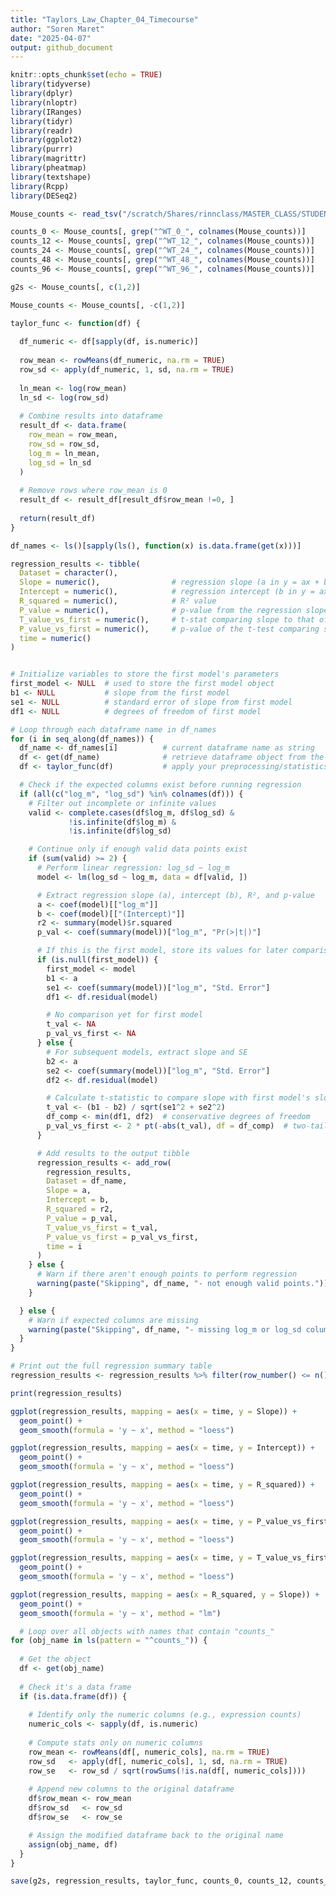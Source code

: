 ```yaml
---
title: "Taylors_Law_Chapter_04_Timecourse"
author: "Soren Maret"
date: "2025-04-07"
output: github_document
---
```


```r
knitr::opts_chunk$set(echo = TRUE)
library(tidyverse)
library(dplyr)
library(nloptr)
library(IRanges)
library(tidyr)
library(readr)
library(ggplot2)
library(purrr)
library(magrittr)
library(pheatmap)
library(textshape)
library(Rcpp)
library(DESeq2)
```

```r
Mouse_counts <- read_tsv("/scratch/Shares/rinnclass/MASTER_CLASS/STUDENTS/genehomies/DATA/MOUSE/salmon.merged.gene_counts.tsv")
```

```r
counts_0 <- Mouse_counts[, grep("^WT_0_", colnames(Mouse_counts))]
counts_12 <- Mouse_counts[, grep("^WT_12_", colnames(Mouse_counts))]
counts_24 <- Mouse_counts[, grep("^WT_24_", colnames(Mouse_counts))]
counts_48 <- Mouse_counts[, grep("^WT_48_", colnames(Mouse_counts))]
counts_96 <- Mouse_counts[, grep("^WT_96_", colnames(Mouse_counts))]
```

```r
g2s <- Mouse_counts[, c(1,2)]

Mouse_counts <- Mouse_counts[, -c(1,2)]
```

```r
taylor_func <- function(df) {
  
  df_numeric <- df[sapply(df, is.numeric)]
  
  row_mean <- rowMeans(df_numeric, na.rm = TRUE)
  row_sd <- apply(df_numeric, 1, sd, na.rm = TRUE)
  
  ln_mean <- log(row_mean)
  ln_sd <- log(row_sd)
  
  # Combine results into dataframe
  result_df <- data.frame(
    row_mean = row_mean,
    row_sd = row_sd,
    log_m = ln_mean,
    log_sd = ln_sd
  )
  
  # Remove rows where row_mean is 0
  result_df <- result_df[result_df$row_mean !=0, ]
  
  return(result_df)
}
```

```r
df_names <- ls()[sapply(ls(), function(x) is.data.frame(get(x)))]

regression_results <- tibble(
  Dataset = character(),            
  Slope = numeric(),                # regression slope (a in y = ax + b)
  Intercept = numeric(),            # regression intercept (b in y = ax + b)
  R_squared = numeric(),            # R² value 
  P_value = numeric(),              # p-value from the regression slope
  T_value_vs_first = numeric(),     # t-stat comparing slope to that of first model
  P_value_vs_first = numeric(),     # p-value of the t-test comparing slopes
  time = numeric()
)


# Initialize variables to store the first model's parameters
first_model <- NULL  # used to store the first model object
b1 <- NULL           # slope from the first model
se1 <- NULL          # standard error of slope from first model
df1 <- NULL          # degrees of freedom of first model

# Loop through each dataframe name in df_names
for (i in seq_along(df_names)) {
  df_name <- df_names[i]          # current dataframe name as string
  df <- get(df_name)              # retrieve dataframe object from the environment
  df <- taylor_func(df)           # apply your preprocessing/statistics function

  # Check if the expected columns exist before running regression
  if (all(c("log_m", "log_sd") %in% colnames(df))) {
    # Filter out incomplete or infinite values
    valid <- complete.cases(df$log_m, df$log_sd) &
             !is.infinite(df$log_m) &
             !is.infinite(df$log_sd)

    # Continue only if enough valid data points exist
    if (sum(valid) >= 2) {
      # Perform linear regression: log_sd ~ log_m
      model <- lm(log_sd ~ log_m, data = df[valid, ])

      # Extract regression slope (a), intercept (b), R², and p-value
      a <- coef(model)[["log_m"]]
      b <- coef(model)[["(Intercept)"]]
      r2 <- summary(model)$r.squared
      p_val <- coef(summary(model))["log_m", "Pr(>|t|)"]

      # If this is the first model, store its values for later comparison
      if (is.null(first_model)) {
        first_model <- model
        b1 <- a
        se1 <- coef(summary(model))["log_m", "Std. Error"]
        df1 <- df.residual(model)

        # No comparison yet for first model
        t_val <- NA
        p_val_vs_first <- NA
      } else {
        # For subsequent models, extract slope and SE
        b2 <- a
        se2 <- coef(summary(model))["log_m", "Std. Error"]
        df2 <- df.residual(model)

        # Calculate t-statistic to compare slope with first model's slope
        t_val <- (b1 - b2) / sqrt(se1^2 + se2^2)
        df_comp <- min(df1, df2)  # conservative degrees of freedom
        p_val_vs_first <- 2 * pt(-abs(t_val), df = df_comp)  # two-tailed p-value
      }

      # Add results to the output tibble
      regression_results <- add_row(
        regression_results,
        Dataset = df_name,
        Slope = a,
        Intercept = b,
        R_squared = r2,
        P_value = p_val,
        T_value_vs_first = t_val,
        P_value_vs_first = p_val_vs_first,
        time = i
      )
    } else {
      # Warn if there aren't enough points to perform regression
      warning(paste("Skipping", df_name, "- not enough valid points."))
    }

  } else {
    # Warn if expected columns are missing
    warning(paste("Skipping", df_name, "- missing log_m or log_sd columns."))
  }
}

# Print out the full regression summary table
regression_results <- regression_results %>% filter(row_number() <= n()-1)

print(regression_results)
```

```r
ggplot(regression_results, mapping = aes(x = time, y = Slope)) + 
  geom_point() +
  geom_smooth(formula = 'y ~ x', method = "loess")

ggplot(regression_results, mapping = aes(x = time, y = Intercept)) + 
  geom_point() +
  geom_smooth(formula = 'y ~ x', method = "loess")

ggplot(regression_results, mapping = aes(x = time, y = R_squared)) + 
  geom_point() +
  geom_smooth(formula = 'y ~ x', method = "loess")

ggplot(regression_results, mapping = aes(x = time, y = P_value_vs_first)) + 
  geom_point() +
  geom_smooth(formula = 'y ~ x', method = "loess")

ggplot(regression_results, mapping = aes(x = time, y = T_value_vs_first)) + 
  geom_point() +
  geom_smooth(formula = 'y ~ x', method = "loess")

ggplot(regression_results, mapping = aes(x = R_squared, y = Slope)) +
  geom_point() +
  geom_smooth(formula = 'y ~ x', method = "lm")

```

```r
  # Loop over all objects with names that contain "counts_"
for (obj_name in ls(pattern = "^counts_")) {
  
  # Get the object
  df <- get(obj_name)
  
  # Check it's a data frame
  if (is.data.frame(df)) {
    
    # Identify only the numeric columns (e.g., expression counts)
    numeric_cols <- sapply(df, is.numeric)
    
    # Compute stats only on numeric columns
    row_mean <- rowMeans(df[, numeric_cols], na.rm = TRUE)
    row_sd   <- apply(df[, numeric_cols], 1, sd, na.rm = TRUE)
    row_se   <- row_sd / sqrt(rowSums(!is.na(df[, numeric_cols])))
    
    # Append new columns to the original dataframe
    df$row_mean <- row_mean
    df$row_sd   <- row_sd
    df$row_se   <- row_se

    # Assign the modified dataframe back to the original name
    assign(obj_name, df)
  }
}
```

```r
save(g2s, regression_results, taylor_func, counts_0, counts_12, counts_24, counts_48, counts_96, file = "/scratch/Shares/rinnclass/MASTER_CLASS/STUDENTS/genehomies/RESULTS/TPL_ANALYSIS/RData/chapter_04.RData")
```

